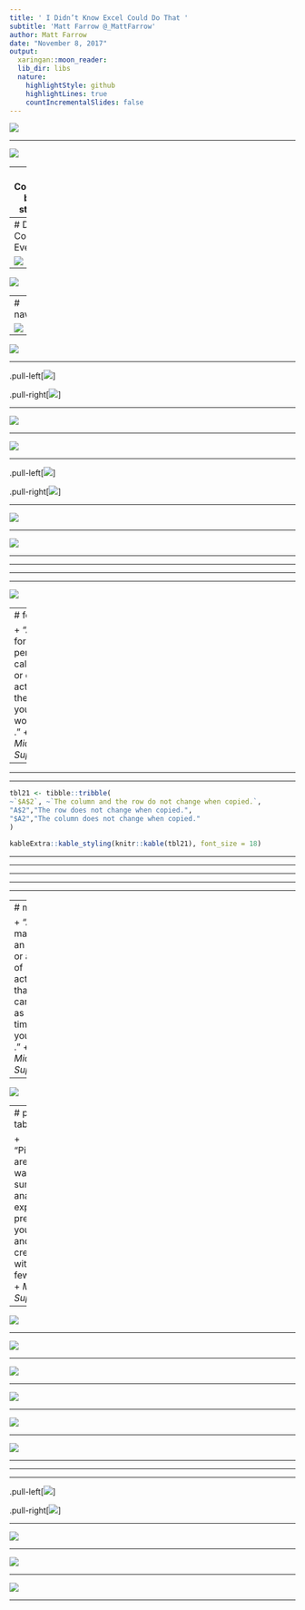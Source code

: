 ```yaml
---
title: ' I Didn’t Know Excel Could Do That '
subtitle: 'Matt Farrow @_MattFarrow'
author: Matt Farrow
date: "November 8, 2017"
output:
  xaringan::moon_reader:
  lib_dir: libs
  nature:
    highlightStyle: github
    highlightLines: true
    countIncrementalSlides: false
---
```


![](images/image1.jpg)


---

![](images/image2.PNG)

---
#  Considerations before you start in Excel 

![](images/image3.png)


---
#  Don’t Try to Copy Everything 

![](images/image4.gif)


---

![](images/image5.jpg)


---
#  navigation 

![](images/image6.jpg)


---

![](images/image7.PNG)


---

.pull-left[![](images/image7.PNG)]

.pull-right[![](images/image8.png)]


---

![](images/image9.PNG)


---

![](images/image10.PNG)


---

.pull-left[![](images/image10.PNG)]

.pull-right[![](images/image11.png)]


---

![](images/image12.PNG)


---

![](images/image12.PNG)


---



---



---



---

![](images/image13.jpg)


---
#  formulas 

+ “A formula performs calculations or other actions on the data in your worksheet .”
+ *Microsoft Support*

---



---



---


```r
tbl21 <- tibble::tribble(
~`$A$2`, ~`The column and the row do not change when copied.`,
"A$2","The row does not change when copied.",
"$A2","The column does not change when copied."
)

kableExtra::kable_styling(knitr::kable(tbl21), font_size = 18)
```


---


---


---



---


---


---
#  macros 

+ “A macro is an action or a set of actions that you can run as many times as you want .”
+ *Microsoft Support*


---

![](images/image14.PNG)

---
#  pivot tables 

+ “PivotTables are a great way to summarize, analyze, explore, and present your data, and you can create them with just a few clicks .”
+ *Microsoft Support*


---

![](images/image15.PNG)

---

![](images/image16.PNG)

---

![](images/image17.PNG)


---

![](images/image18.jpg)


---

![](images/image19.PNG)

---

![](images/image20.PNG)

---


---


---

.pull-left[![](images/image22.PNG)]

.pull-right[![](images/image21.PNG)]

---

![](images/image23.png)

---

![](images/image24.png)

---

![](images/image25.png)

---

